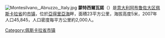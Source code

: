 [[Image:Montesilvano,_Abruzzo,_Italy.jpg|thumb]]
'''蒙特西爾瓦諾'''（{{lang-it|Montesilvano}}）是[[意大利|意大利]][[阿布鲁佐大区|阿布鲁佐大区]][[佩斯卡拉省|佩斯卡拉省]]的[[市镇_(意大利)|市镇]]，位於[[亞得里亞海|亞得里亞海]]畔，面積23平方公里，海拔高度5米，2007年人口45,845，人口密度每平方公里約2,000人。

{{佩斯卡拉省市鎮}}
{{Italy-geo-stub}}

[[Category:佩斯卡拉省市镇|Category:佩斯卡拉省市镇]]